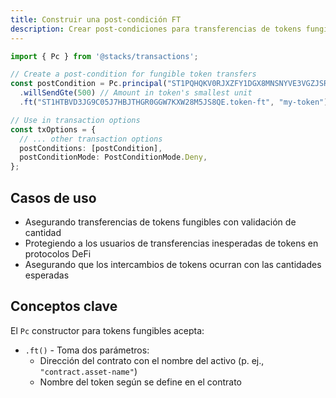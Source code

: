 ```yaml
---
title: Construir una post-condición FT
description: Crear post-condiciones para transferencias de tokens fungibles para garantizar que se transfieran las cantidades exactas según lo esperado
---
```

```typescript
import { Pc } from '@stacks/transactions';

// Create a post-condition for fungible token transfers
const postCondition = Pc.principal("ST1PQHQKV0RJXZFY1DGX8MNSNYVE3VGZJSRTPGZGM")
  .willSendGte(500) // Amount in token's smallest unit
  .ft("ST1HTBVD3JG9C05J7HBJTHGR0GGW7KXW28M5JS8QE.token-ft", "my-token");

// Use in transaction options
const txOptions = {
  // ... other transaction options
  postConditions: [postCondition],
  postConditionMode: PostConditionMode.Deny,
};
```

## Casos de uso

* Asegurando transferencias de tokens fungibles con validación de cantidad
* Protegiendo a los usuarios de transferencias inesperadas de tokens en protocolos DeFi
* Asegurando que los intercambios de tokens ocurran con las cantidades esperadas

## Conceptos clave

El `Pc` constructor para tokens fungibles acepta:

* `.ft()` - Toma dos parámetros:
  * Dirección del contrato con el nombre del activo (p. ej., `"contract.asset-name"`)
  * Nombre del token según se define en el contrato
